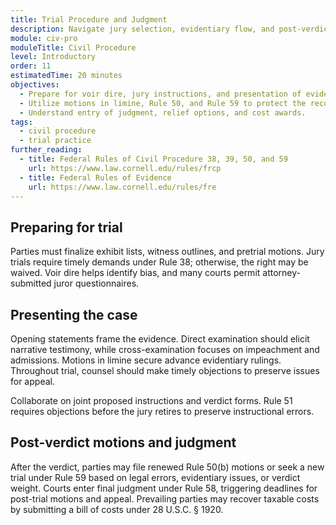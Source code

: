 ```yaml
---
title: Trial Procedure and Judgment
description: Navigate jury selection, evidentiary flow, and post-verdict motions to secure and protect judgments.
module: civ-pro
moduleTitle: Civil Procedure
level: Introductory
order: 11
estimatedTime: 20 minutes
objectives:
  - Prepare for voir dire, jury instructions, and presentation of evidence.
  - Utilize motions in limine, Rule 50, and Rule 59 to protect the record.
  - Understand entry of judgment, relief options, and cost awards.
tags:
  - civil procedure
  - trial practice
further_reading:
  - title: Federal Rules of Civil Procedure 38, 39, 50, and 59
    url: https://www.law.cornell.edu/rules/frcp
  - title: Federal Rules of Evidence
    url: https://www.law.cornell.edu/rules/fre
---
```

## Preparing for trial

Parties must finalize exhibit lists, witness outlines, and pretrial motions. Jury trials require timely demands under Rule 38; otherwise, the right may be waived. Voir dire helps identify bias, and many courts permit attorney-submitted juror questionnaires.

## Presenting the case

Opening statements frame the evidence. Direct examination should elicit narrative testimony, while cross-examination focuses on impeachment and admissions. Motions in limine secure advance evidentiary rulings. Throughout trial, counsel should make timely objections to preserve issues for appeal.

<Callout kind="info" title="Jury instructions">
  Collaborate on joint proposed instructions and verdict forms. Rule 51 requires objections before the jury retires to preserve instructional errors.
</Callout>

## Post-verdict motions and judgment

After the verdict, parties may file renewed Rule 50(b) motions or seek a new trial under Rule 59 based on legal errors, evidentiary issues, or verdict weight. Courts enter final judgment under Rule 58, triggering deadlines for post-trial motions and appeal. Prevailing parties may recover taxable costs by submitting a bill of costs under 28 U.S.C. § 1920.
